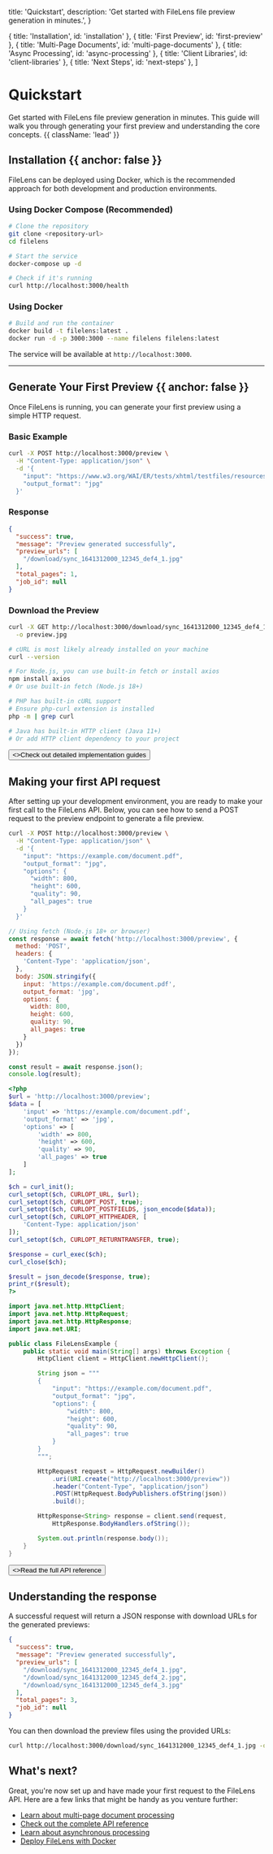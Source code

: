   title: 'Quickstart',
  description: 'Get started with FileLens file preview generation in minutes.',
}

  { title: 'Installation', id: 'installation' },
  { title: 'First Preview', id: 'first-preview' },
  { title: 'Multi-Page Documents', id: 'multi-page-documents' },
  { title: 'Async Processing', id: 'async-processing' },
  { title: 'Client Libraries', id: 'client-libraries' },
  { title: 'Next Steps', id: 'next-steps' },
]

# Quickstart

Get started with FileLens file preview generation in minutes. This guide will walk you through generating your first preview and understanding the core concepts. {{ className: 'lead' }}

## Installation {{ anchor: false }}

FileLens can be deployed using Docker, which is the recommended approach for both development and production environments.

### Using Docker Compose (Recommended)

```bash
# Clone the repository
git clone <repository-url>
cd filelens

# Start the service
docker-compose up -d

# Check if it's running
curl http://localhost:3000/health
```

### Using Docker

```bash
# Build and run the container
docker build -t filelens:latest .
docker run -d -p 3000:3000 --name filelens filelens:latest
```

The service will be available at `http://localhost:3000`.

---

## Generate Your First Preview {{ anchor: false }}

Once FileLens is running, you can generate your first preview using a simple HTTP request.

### Basic Example

```bash
curl -X POST http://localhost:3000/preview \
  -H "Content-Type: application/json" \
  -d '{
    "input": "https://www.w3.org/WAI/ER/tests/xhtml/testfiles/resources/pdf/dummy.pdf",
    "output_format": "jpg"
  }'
```

### Response

```json
{
  "success": true,
  "message": "Preview generated successfully",
  "preview_urls": [
    "/download/sync_1641312000_12345_def4_1.jpg"
  ],
  "total_pages": 1,
  "job_id": null
}
```

### Download the Preview

```bash
curl -X GET http://localhost:3000/download/sync_1641312000_12345_def4_1.jpg \
  -o preview.jpg
```

<CodeGroup>

```bash {{ title: 'cURL' }}
# cURL is most likely already installed on your machine
curl --version
```

```bash {{ language: 'javascript' }}
# For Node.js, you can use built-in fetch or install axios
npm install axios
# Or use built-in fetch (Node.js 18+)
```

```bash {{ language: 'php' }}
# PHP has built-in cURL support
# Ensure php-curl extension is installed
php -m | grep curl
```

```bash {{ language: 'java', title: 'Java' }}
# Java has built-in HTTP client (Java 11+)
# Or add HTTP client dependency to your project
```

</CodeGroup>

<div className="not-prose">
  <Button href="/implementation" variant="text" arrow="right">
    <>Check out detailed implementation guides</>
  </Button>
</div>

## Making your first API request

After setting up your development environment, you are ready to make your first call to the FileLens API. Below, you can see how to send a POST request to the preview endpoint to generate a file preview.

<CodeGroup tag="POST" label="/preview">

```bash {{ title: 'cURL' }}
curl -X POST http://localhost:3000/preview \
  -H "Content-Type: application/json" \
  -d '{
    "input": "https://example.com/document.pdf",
    "output_format": "jpg",
    "options": {
      "width": 800,
      "height": 600,
      "quality": 90,
      "all_pages": true
    }
  }'
```

```javascript
// Using fetch (Node.js 18+ or browser)
const response = await fetch('http://localhost:3000/preview', {
  method: 'POST',
  headers: {
    'Content-Type': 'application/json',
  },
  body: JSON.stringify({
    input: 'https://example.com/document.pdf',
    output_format: 'jpg',
    options: {
      width: 800,
      height: 600,
      quality: 90,
      all_pages: true
    }
  })
});

const result = await response.json();
console.log(result);
```

```php
<?php
$url = 'http://localhost:3000/preview';
$data = [
    'input' => 'https://example.com/document.pdf',
    'output_format' => 'jpg',
    'options' => [
        'width' => 800,
        'height' => 600,
        'quality' => 90,
        'all_pages' => true
    ]
];

$ch = curl_init();
curl_setopt($ch, CURLOPT_URL, $url);
curl_setopt($ch, CURLOPT_POST, true);
curl_setopt($ch, CURLOPT_POSTFIELDS, json_encode($data));
curl_setopt($ch, CURLOPT_HTTPHEADER, [
    'Content-Type: application/json'
]);
curl_setopt($ch, CURLOPT_RETURNTRANSFER, true);

$response = curl_exec($ch);
curl_close($ch);

$result = json_decode($response, true);
print_r($result);
?>
```

```java {{ title: 'Java' }}
import java.net.http.HttpClient;
import java.net.http.HttpRequest;
import java.net.http.HttpResponse;
import java.net.URI;

public class FileLensExample {
    public static void main(String[] args) throws Exception {
        HttpClient client = HttpClient.newHttpClient();

        String json = """
        {
            "input": "https://example.com/document.pdf",
            "output_format": "jpg",
            "options": {
                "width": 800,
                "height": 600,
                "quality": 90,
                "all_pages": true
            }
        }
        """;

        HttpRequest request = HttpRequest.newBuilder()
            .uri(URI.create("http://localhost:3000/preview"))
            .header("Content-Type", "application/json")
            .POST(HttpRequest.BodyPublishers.ofString(json))
            .build();

        HttpResponse<String> response = client.send(request,
            HttpResponse.BodyHandlers.ofString());

        System.out.println(response.body());
    }
}
```

</CodeGroup>

<div className="not-prose">
  <Button href="/api" variant="text" arrow="right">
    <>Read the full API reference</>
  </Button>
</div>

## Understanding the response

A successful request will return a JSON response with download URLs for the generated previews:

```json
{
  "success": true,
  "message": "Preview generated successfully",
  "preview_urls": [
    "/download/sync_1641312000_12345_def4_1.jpg",
    "/download/sync_1641312000_12345_def4_2.jpg",
    "/download/sync_1641312000_12345_def4_3.jpg"
  ],
  "total_pages": 3,
  "job_id": null
}
```

You can then download the preview files using the provided URLs:

```bash
curl http://localhost:3000/download/sync_1641312000_12345_def4_1.jpg -o preview_page_1.jpg
```

## What's next?

Great, you're now set up and have made your first request to the FileLens API. Here are a few links that might be handy as you venture further:

- [Learn about multi-page document processing](/multi-page)
- [Check out the complete API reference](/api)
- [Learn about asynchronous processing](/preview)
- [Deploy FileLens with Docker](/docker)
